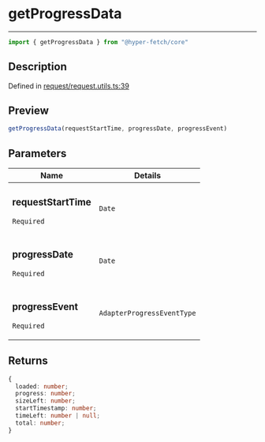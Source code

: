 

# getProgressData

<div class="api-docs__separator" data-reactroot="">

---

</div><div class="api-docs__import" data-reactroot="">

```ts
import { getProgressData } from "@hyper-fetch/core"
```

</div><div class="api-docs__section">

## Description

</div><div class="api-docs__description"><span class="api-docs__do-not-parse">



</span></div><p class="api-docs__definition">

Defined in [request/request.utils.ts:39](https://github.com/BetterTyped/hyper-fetch/blob/3f01c37e/packages/core/src/request/request.utils.ts#L39)

</p><div class="api-docs__section">

## Preview

</div><div class="api-docs__preview fn">

```ts
getProgressData(requestStartTime, progressDate, progressEvent)
```

</div><div class="api-docs__section">

## Parameters

</div><div class="api-docs__parameters"><table><thead><tr><th>Name</th><th>Details</th></tr></thead><tbody><tr param-data="requestStartTime"><td class="api-docs__param-name required">

### requestStartTime 

`Required`

</td><td class="api-docs__param-type">

`Date`

</td></tr><tr param-data="progressDate"><td class="api-docs__param-name required">

### progressDate 

`Required`

</td><td class="api-docs__param-type">

`Date`

</td></tr><tr param-data="progressEvent"><td class="api-docs__param-name required">

### progressEvent 

`Required`

</td><td class="api-docs__param-type">

`AdapterProgressEventType`

</td></tr></tbody></table></div><div class="api-docs__section">

## Returns

</div><div class="api-docs__returns">

```ts
{
  loaded: number;
  progress: number;
  sizeLeft: number;
  startTimestamp: number;
  timeLeft: number | null;
  total: number;
}
```

</div>